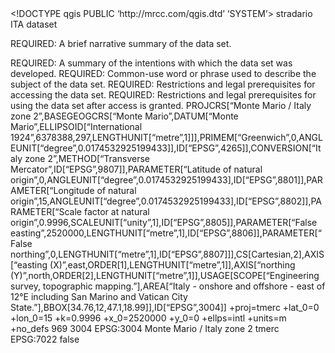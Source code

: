<!DOCTYPE qgis PUBLIC 'http://mrcc.com/qgis.dtd' 'SYSTEM'>
<qgis version="3.36.1-Maidenhead">
  <identifier>stradario</identifier>
  <parentidentifier></parentidentifier>
  <language>ITA</language>
  <type>dataset</type>
  <title>stradario</title>
  <abstract>REQUIRED: A brief narrative summary of the data set.

REQUIRED: A summary of the intentions with which the data set was developed.</abstract>
  <keywords vocabulary="gmd:topicCategory">
    <keyword>REQUIRED: Common-use word or phrase used to describe the subject of the data set.</keyword>
  </keywords>
  <contact>
    <name></name>
    <organization></organization>
    <position></position>
    <voice></voice>
    <fax></fax>
    <email></email>
    <role></role>
  </contact>
  <links>
    <link type="ArcSDE Connection" url="Server=BTS-ORCL; Service=5151; Database=SDESIT; User=SDE; Version=SDE.DEFAULT" mimeType="" name="SDE Feature Class" format="" size="" description=""/>
  </links>
  <dates/>
  <fees></fees>
  <constraints type="Accesso">REQUIRED: Restrictions and legal prerequisites for accessing the data set.</constraints>
  <rights>REQUIRED: Restrictions and legal prerequisites for using the data set after access is granted.</rights>
  <encoding></encoding>
  <crs>
    <spatialrefsys nativeFormat="Wkt">
      <wkt>PROJCRS["Monte Mario / Italy zone 2",BASEGEOGCRS["Monte Mario",DATUM["Monte Mario",ELLIPSOID["International 1924",6378388,297,LENGTHUNIT["metre",1]]],PRIMEM["Greenwich",0,ANGLEUNIT["degree",0.0174532925199433]],ID["EPSG",4265]],CONVERSION["Italy zone 2",METHOD["Transverse Mercator",ID["EPSG",9807]],PARAMETER["Latitude of natural origin",0,ANGLEUNIT["degree",0.0174532925199433],ID["EPSG",8801]],PARAMETER["Longitude of natural origin",15,ANGLEUNIT["degree",0.0174532925199433],ID["EPSG",8802]],PARAMETER["Scale factor at natural origin",0.9996,SCALEUNIT["unity",1],ID["EPSG",8805]],PARAMETER["False easting",2520000,LENGTHUNIT["metre",1],ID["EPSG",8806]],PARAMETER["False northing",0,LENGTHUNIT["metre",1],ID["EPSG",8807]]],CS[Cartesian,2],AXIS["easting (X)",east,ORDER[1],LENGTHUNIT["metre",1]],AXIS["northing (Y)",north,ORDER[2],LENGTHUNIT["metre",1]],USAGE[SCOPE["Engineering survey, topographic mapping."],AREA["Italy - onshore and offshore - east of 12°E including San Marino and Vatican City State."],BBOX[34.76,12,47.1,18.99]],ID["EPSG",3004]]</wkt>
      <proj4>+proj=tmerc +lat_0=0 +lon_0=15 +k=0.9996 +x_0=2520000 +y_0=0 +ellps=intl +units=m +no_defs</proj4>
      <srsid>969</srsid>
      <srid>3004</srid>
      <authid>EPSG:3004</authid>
      <description>Monte Mario / Italy zone 2</description>
      <projectionacronym>tmerc</projectionacronym>
      <ellipsoidacronym>EPSG:7022</ellipsoidacronym>
      <geographicflag>false</geographicflag>
    </spatialrefsys>
  </crs>
  <extent>
    <spatial minz="0" maxz="0" maxx="2356274.47069999994710088" crs="EPSG:3004" maxy="4870334.48049999959766865" minx="2340917.70310000004246831" dimensions="2" miny="4854701.22360000014305115"/>
    <temporal>
      <period>
        <start></start>
        <end></end>
      </period>
    </temporal>
  </extent>
</qgis>
